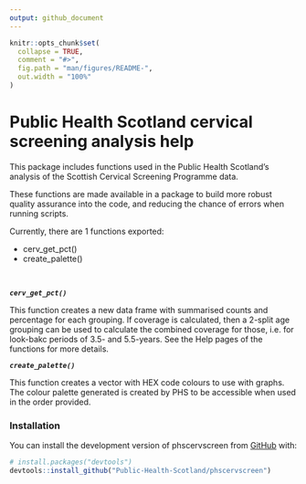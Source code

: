 ```yaml
---
output: github_document
---
```


<!-- README.md is generated from README.Rmd. Please edit that file -->

```r
knitr::opts_chunk$set(
  collapse = TRUE,
  comment = "#>",
  fig.path = "man/figures/README-",
  out.width = "100%"
)
```

# Public Health Scotland cervical screening analysis help

<!-- badges: start -->
<!-- badges: end -->

This package includes functions used in the Public Health Scotland's analysis of the Scottish Cervical Screening Programme data.

These functions are made available in a package to build more robust quality assurance into the code, and reducing the chance of errors when running scripts.

Currently, there are 1 functions exported:

* cerv_get_pct()
* create_palette()

<br>

***`cerv_get_pct()`***

This function creates a new data frame with summarised counts and percentage for each grouping.
If coverage is calculated, then a 2-split age grouping can be used to calculate the combined coverage for those, i.e. for look-bakc periods of 3.5- and 5.5-years. See the Help pages of the functions for more details.

***`create_palette()`***

This function creates a vector with HEX code colours to use with graphs. The colour palette generated is created by PHS to be accessible when used in the order provided.


### Installation

You can install the development version of phscervscreen from [GitHub](https://github.com/) with:

``` r
# install.packages("devtools")
devtools::install_github("Public-Health-Scotland/phscervscreen")
```

